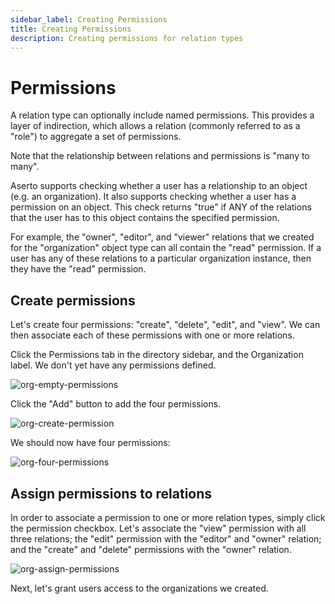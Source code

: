 ```yaml
---
sidebar_label: Creating Permissions
title: Creating Permissions
description: Creating permissions for relation types
---
```


# Permissions

A relation type can optionally include named permissions. This provides a layer of indirection, which allows a relation (commonly referred to as a "role") to aggregate a set of permissions. 

Note that the relationship between relations and permissions is "many to many".

Aserto supports checking whether a user has a relationship to an object (e.g. an organization). It also supports checking whether a user has a permission on an object. This check returns "true" if ANY of the relations that the user has to this object contains the specified permission.

For example, the "owner", "editor", and "viewer" relations that we created for the "organization" object type can all contain the "read" permission. If a user has any of these relations to a particular organization instance, then they have the "read" permission.

## Create permissions

Let's create four permissions: "create", "delete", "edit", and "view". We can then associate each of these permissions with one or more relations.

Click the Permissions tab in the directory sidebar, and the Organization label. We don't yet have any permissions defined. 

![org-empty-permissions](/org-empty-permissions.png)

Click the "Add" button to add the four permissions.

![org-create-permission](/org-create-permission.png)

We should now have four permissions:

![org-four-permissions](/org-four-permissions.png)

## Assign permissions to relations

In order to associate a permission to one or more relation types, simply click the permission checkbox. Let's associate the "view" permission with all three relations; the "edit" permission with the "editor" and "owner" relation; and the "create" and "delete" permissions with the "owner" relation.

![org-assign-permissions](/org-assign-permissions.png)

Next, let's grant users access to the organizations we created.
